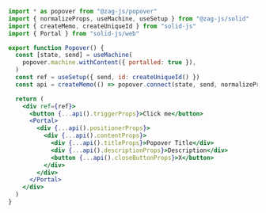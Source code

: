 ```jsx {4,8,16,24}
import * as popover from "@zag-js/popover"
import { normalizeProps, useMachine, useSetup } from "@zag-js/solid"
import { createMemo, createUniqueId } from "solid-js"
import { Portal } from "solid-js/web"

export function Popover() {
  const [state, send] = useMachine(
    popover.machine.withContent({ portalled: true }),
  )
  const ref = useSetup({ send, id: createUniqueId() })
  const api = createMemo(() => popover.connect(state, send, normalizeProps))

  return (
    <div ref={ref}>
      <button {...api().triggerProps}>Click me</button>
      <Portal>
        <div {...api().positionerProps}>
          <div {...api().contentProps}>
            <div {...api().titleProps}>Popover Title</div>
            <div {...api().descriptionProps}>Description</div>
            <button {...api().closeButtonProps}>X</button>
          </div>
        </div>
      </Portal>
    </div>
  )
}
```
